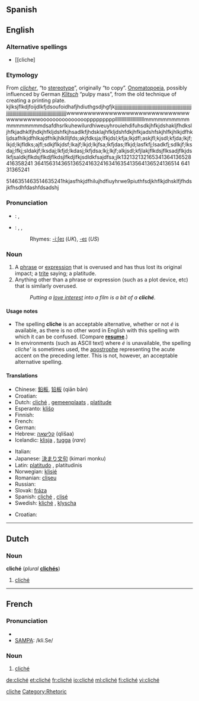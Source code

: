 == Spanish ==
==English==

===Alternative spellings===
* [[cliche]

===Etymology===
From {{F.}} ''[[clicher]]'', “to [[stereotype]]”, originally “to copy”. [[Onomatopoeia]], possibly influenced by German ''[[Klitsch]]'' “pulpy mass”, from the old technique of creating a printing plate.
kjlksjflkdjfoijdlkfjdsoufoidhafjhdiuthgsdjhgfjkjjjjjjjjjjjjjjjjjjjjjjjjjjjjjjjjjjjjjjjjjjjjjjjjjjjjjjjjjjjjjjjjjjjjjjjjjjjjjjjjjjjjjjjjjjjjjjjjjjjjjjjjjjjjjwwwwwwwwwwwwwwwwwwwwwwwwwwwwwwwwwwwwwoooooooooooooooppppppppplllllllllllllllllllllllmmmmmmmmmmmmmmmmmmdsafdhsrlkuhewilurdhiweuyhrouiehdifuhsdkjhfkjdshakljfhdksljhfkjadhklfjhdkjhfkljdshfkjhsadlkfjhdsklajhfkljdshfdkjhfkjadshfskjhlfkjhlkjdfhkljdsafhlkjdfhlkajdfhlkjhlkllljfds;akjfdksja;lfkjdsl;kfja;lkjdfl;askjfl;kjsdl;kfjda;lkjf;lkjd;lkjfldks;ajfl;sdkjflkjdsf;lkajf;lkjd;lkjfsa;lkfjdas;lfkjd;lasfkfj;lsadkfj;sdlkjf;lksdaj;lfkj;sldakjf;lksdaj;lkfjd;lkdasj;lkfjdsa;lkj;lkjf;alkjsdl;kfjlakjflkdsjflksadjflkjdslkfjsaldkjflkdsjflkdjflkdsjlfkdjlfkjsdldkfsajdfsa;jlk132132132165341364136528416358241
3641563143651365241632416341635413564136524136514
641
31365241

5146351463514635241hkjasfhkjdfhilujhdfiuyhrwe9piuthfsdjkhflkjdhsklfjfhdsjkfhsdhfdashfdsadshj

===Pronunciation===
* {{italbrac|UK}}: {{IPA|/ˈkliːʃeɪ/}}, {{SAMPA|/"kli:SeI/}}
* {{italbrac|US}}: {{enPR|klē-shāʹ}}, {{IPA|/kliːˈʃeɪ/}}, {{SAMPA|/kli:"SeI/}}
*: Rhymes: [[Rhymes:English:-iːʃeɪ|-iːʃeɪ]] (''UK''), [[Rhymes:English:-eɪ|-eɪ]] (''US'')

===Noun===
{{wikipedia}}
{{en-noun}}

# A [[phrase]] or [[expression]] that is overused and has thus lost its original impact; a [[trite]] saying; a platitude.
# Anything other than a phrase or expression (such as a plot device, etc) that is similarly overused.
#: ''Putting a [[love interest]] into a film is a bit of a '''cliché'''.''

====Usage notes====
* The spelling '''cliche''' is an acceptable alternative, whether or not ''é'' is available, as there is no other word in English with this spelling with which it can be confused. (Compare '''[[resume]]'''.)
* In environments (such as ASCII text) where ''é'' is unavailable, the spelling ''cliche' '' is sometimes used, the [[apostrophe]] representing the acute accent on the preceding letter. This is not, however, an acceptable alternative spelling.

====Translations====
{{trans-top|overused phrase or expression}}
* Chinese: [[鉛板]], [[铅板]] (qiān bǎn)
* Croatian: {{t-|hr|kliše|m}}
* Dutch: [[#Dutch|cliché]] {{n}}, [[gemeenplaats]] {{f}}, [[platitude]] {{f}}
* Esperanto: [[kliŝo]]
* Finnish: {{t-|fi|klisee}}
* French: {{t+|fr|cliché|m}}
* German: {{t+|de|Klischee|n}}
* Hebrew: [[קלישאה]] (qlišaa) {{f}}
* Icelandic: [[klisja]] {{f}}, [[tugga]] {{f}} (''rare'')
{{trans-mid}}
* Italian: {{t-|it|cliché|m}}
* Japanese: [[決まり文句]] (kimari monku)
* Latin: [[platitudo]] {{f}} {{italbrac|nominative}}, platitudinis {{italbrac|genitive}}
* Norwegian: [[klisjé]] {{n}}
* Romanian: [[clişeu]] {{n}}
* Russian: {{t+|ru|клише|n|tr=klišé|sc=Cyrl}}
* Slovak: [[fráza]] {{f}}
* Spanish: [[#Spanish|cliché]] {{m}}, [[clisé]] {{m}}
* Swedish: [[kliché]] {{c}}, [[klyscha]] {{c}}
{{trans-bottom}}

{{trans-top|anything (other than a phrase) that is overused}}
* Croatian: {{t-|hr|kliše|m}}
{{trans-mid}}
{{trans-bottom}}

[[Category:English words spelled with diacritics|cliche]]

----

==Dutch==

===Noun===
'''cliché''' {{n}} (''plural'' '''[[clichés]]''')

# [[cliché#English|cliché]]

----

==French==

===Pronunciation===
* {{IPA|/kliʃe/}}
* [[w:SAMPA|SAMPA]]: /kli.Se/

===Noun===
{{fr-noun|m}}

# [[cliché#English|cliché]]

[[Category:Rhetoric]]

[[de:cliché]]
[[et:cliché]]
[[fr:cliché]]
[[io:cliché]]
[[ml:cliché]]
[[fi:cliché]]
[[vi:cliché]]